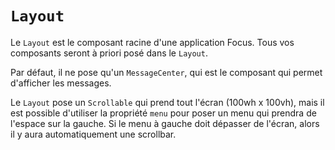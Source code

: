 
<Meta title="Mise en page/Layout" />

# `Layout`

Le `Layout` est le composant racine d'une application Focus. Tous vos composants seront à priori posé dans le `Layout`.

Par défaut, il ne pose qu'un `MessageCenter`, qui est le composant qui permet d'afficher les messages.

Le `Layout` pose un `Scrollable` qui prend tout l'écran (100wh x 100vh), mais il est possible d'utiliser la propriété `menu` pour poser un menu qui prendra de l'espace sur la gauche. Si le menu à gauche doit dépasser de l'écran, alors il y aura automatiquement une scrollbar.
